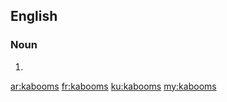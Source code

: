 ==English==

===Noun===
{{head|en}}

# {{plural of|kaboom}}

[[ar:kabooms]]
[[fr:kabooms]]
[[ku:kabooms]]
[[my:kabooms]]